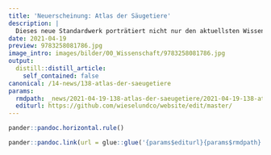 ```yaml
---
title: 'Neuerscheinung: Atlas der Säugetiere'
description: |
  Dieses neue Standardwerk porträtiert nicht nur den aktuellsten Wissensstand über die 99 Säugetierarten der Schweiz und Liechtensteins.Auch die Biologie und Erforschung der Säuger wird thematisiert, die Ökologische Infrastruktur in den Fokus gestellt und vieles mehr.Vom Mauswiesel zum Braunbären über die Schabrackenspitzmaus zum Braunen Langohr:Über 70 Autorinnen leisteten ihren wissenschaftlichen Beitrag.Herzliche Gratulation den Herausgebern der Schweizerischen Gesellschaft für Wildtierbiologie und im Speziellen dem Wädenswiler Wildtierbiologen Roland Graf!Zur Lancierung gibt es das Buch bis zum 30. Juni noch mit 20% Rabatt. Haben Sie übrigens schon das "Ballenberg der Wiesel" auf dem Campus Grüental der ZHAW Wädenswil entdeckt? Die möblierte "Seeparzelle" hatte hier ihren ersten prominenten Auftritt.
date: 2021-04-19
preview: 9783258081786.jpg
image_intro: images/bilder/00_Wissenschaft/9783258081786.jpg
output:
  distill::distill_article:
    self_contained: false
canonical: /14-news/138-atlas-der-saeugetiere
params:
  rmdpath: _news/2021-04-19-138-atlas-der-saeugetiere/2021-04-19-138-atlas-der-saeugetiere.Rmd
  editurl: https://github.com/wieselundco/website/edit/master/
---
```







```r
pander::pandoc.horizontal.rule()

pander::pandoc.link(url = glue::glue('{params$editurl}{params$rmdpath}'),text = 'Artikel bearbeiten')
```

<!--http://wieselundco.ch/14-news/138-atlas-der-saeugetiere-->
